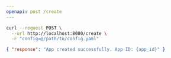 ```yaml
---
openapi: post /create
---
```


<RequestExample>

```bash Request
curl --request POST \
  --url http://localhost:8080/create \
  -F "config=@/path/to/config.yaml"
```

</RequestExample>

<ResponseExample>

```json Response
{ "response": "App created successfully. App ID: {app_id}" }
```

</ResponseExample>
